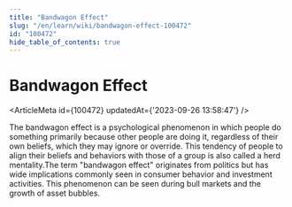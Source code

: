 ```yaml
---
title: "Bandwagon Effect"
slug: "/en/learn/wiki/bandwagon-effect-100472"
id: "100472"
hide_table_of_contents: true
---
```



# Bandwagon Effect

<ArticleMeta id={100472} updatedAt={'2023-09-26 13:58:47'} />
<div className='border-solid border-b border-t-0 my-4 border-[var(--ifm-color-gray-300)]' />

The bandwagon effect is a psychological phenomenon in which people do something primarily because other people are doing it, regardless of their own beliefs, which they may ignore or override. This tendency of people to align their beliefs and behaviors with those of a group is also called a herd mentality.The term "bandwagon effect" originates from politics but has wide implications commonly seen in consumer behavior and investment activities. This phenomenon can be seen during bull markets and the growth of asset bubbles.
